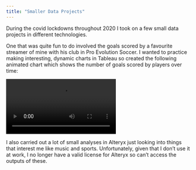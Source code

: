 ```yaml
---
title: "Smaller Data Projects"
---
```


During the covid lockdowns throughout 2020 I took on a few small data projects in different technologies. 

One that was quite fun to do involved the goals scored by a favourite streamer of mine with his club in Pro Evolution Soccer. I wanted to practice making interesting, dynamic charts in Tableau so created the following animated chart which shows the number of goals scored by players over time:

<video autosize:true controls>
  <source src="pes_scorers.mp4" type="video/mp4">
</video>


I also carried out a lot of small analyses in Alteryx just looking into things that interest me like music and sports. Unfortunately, given that I don't use it at work, I no longer have a valid license for Alteryx so can't access the outputs of these.